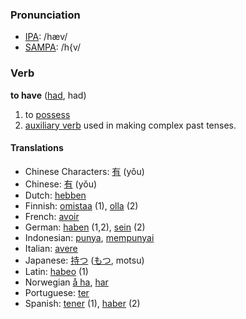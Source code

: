 === Pronunciation ===
*[[w:IPA|IPA]]: /hæv/
*[[w:SAMPA|SAMPA]]: /h{v/

=== Verb ===
'''to have''' ([[had]], had)

# to [[possess]]
# [[auxiliary verb]] used in making complex past tenses.

==== Translations ====
*Chinese Characters: [[有]] (yǒu)
*Chinese: [[有]] (yǒu)
*Dutch: [[hebben]]
*Finnish: [[omistaa]] (1), [[olla]] (2)
*French: [[avoir]]
*German: [[haben]] (1,2), [[sein]] (2)
*Indonesian: [[punya]], [[punya|mempunyai]]
*Italian: [[avere]]
*Japanese: [[持つ]] ([[もつ]], motsu)
*Latin: [[habeo]] (1)
*Norwegian [[å ha]], [[har]]
*Portuguese: [[ter]]
*Spanish: [[tener]] (1), [[haber]] (2)